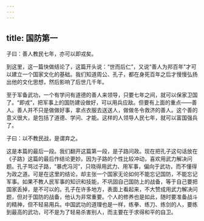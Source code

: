 ```yaml
---
---
---
```

title: 国防第一
---




子曰：善人教民七年，亦可以即戎矣。

到这里，这一篇快做结论了，这篇开头说：“世而后仁”，又说“善人为邦百年”才可以建立一个国家文化的基础。我们知道周公、孔子，都在身死百年之后才慢慢弘扬出他的文化思想，然后影响了后世几千年。

至于军备武功，一个有学问有道德的善人来领导，只要七年之间，就可以保家卫国了。“即戎”，把军事上的国防建设做好，可以用兵应敌。但要有上面的重点——善人。善人并不只是做做好事，拿点衣服去送送人，做做冬令救济的善人。这个善的意义很大，是包括了道德、学问、才能。这样的人领导人民七年，就可以富国强兵了。

子曰：以不教民战，是谓弃之。

这是本篇的最后一段。我们翻开这篇第一段，是子路问政。现在把孔子这句话放在《子路》这篇的最后作结论更妙。因为子路的个性比较冲动，喜欢用武力解决问题。孔子骂过子路，“暴虎冯河”，只晓得用武力、用军事，偏向于武功，而不懂得为政之道。可是在这里的结论，却主张一个国家无论如何不能忘记国防，不能忘记军事。如果不教人民军事的知识和技能，不巩固自己国防上的战备，等于自己要把国家丢掉，是不可以的。孔子在许多地方，表面上看起来，不大赞成用武力解决问题，但对于国防的战备，他认为非常重要。个人的修养也是如此，随时要准备战斗的精神，但不轻易用兵。中国武功的道理也是一样，练拳、练刀、练剑的人，要练到最高的武功，可不是为了轻易杀害别人，而主要在于求得和平的自卫。